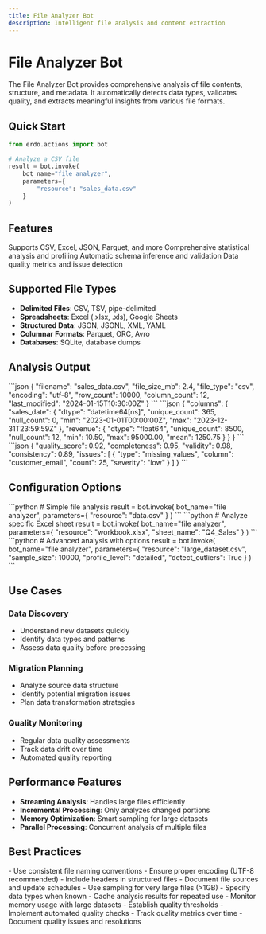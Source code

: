 ```yaml
---
title: File Analyzer Bot
description: Intelligent file analysis and content extraction
---
```


# File Analyzer Bot

The File Analyzer Bot provides comprehensive analysis of file contents, structure, and metadata. It automatically detects data types, validates quality, and extracts meaningful insights from various file formats.

## Quick Start

```python
from erdo.actions import bot

# Analyze a CSV file
result = bot.invoke(
    bot_name="file analyzer",
    parameters={
        "resource": "sales_data.csv"
    }
)
```

## Features

<CardGroup cols={2}>
  <Card title="Multi-Format Support" icon="file-lines">
    Supports CSV, Excel, JSON, Parquet, and more
  </Card>
  <Card title="Data Profiling" icon="chart-line">
    Comprehensive statistical analysis and profiling
  </Card>
  <Card title="Schema Detection" icon="table">
    Automatic schema inference and validation
  </Card>
  <Card title="Quality Assessment" icon="check-circle">
    Data quality metrics and issue detection
  </Card>
</CardGroup>

## Supported File Types

- **Delimited Files**: CSV, TSV, pipe-delimited
- **Spreadsheets**: Excel (.xlsx, .xls), Google Sheets
- **Structured Data**: JSON, JSONL, XML, YAML
- **Columnar Formats**: Parquet, ORC, Avro
- **Databases**: SQLite, database dumps

## Analysis Output

<Tabs>
  <Tab title="File Metadata">
    ```json
    {
      "filename": "sales_data.csv",
      "file_size_mb": 2.4,
      "file_type": "csv",
      "encoding": "utf-8",
      "row_count": 10000,
      "column_count": 12,
      "last_modified": "2024-01-15T10:30:00Z"
    }
    ```
  </Tab>
  <Tab title="Column Analysis">
    ```json
    {
      "columns": {
        "sales_date": {
          "dtype": "datetime64[ns]",
          "unique_count": 365,
          "null_count": 0,
          "min": "2023-01-01T00:00:00Z",
          "max": "2023-12-31T23:59:59Z"
        },
        "revenue": {
          "dtype": "float64",
          "unique_count": 8500,
          "null_count": 12,
          "min": 10.50,
          "max": 95000.00,
          "mean": 1250.75
        }
      }
    }
    ```
  </Tab>
  <Tab title="Data Quality">
    ```json
    {
      "quality_score": 0.92,
      "completeness": 0.95,
      "validity": 0.98,
      "consistency": 0.89,
      "issues": [
        {
          "type": "missing_values",
          "column": "customer_email",
          "count": 25,
          "severity": "low"
        }
      ]
    }
    ```
  </Tab>
</Tabs>

## Configuration Options

<AccordionGroup>
  <Accordion title="Basic File Analysis">
    ```python
    # Simple file analysis
    result = bot.invoke(
        bot_name="file analyzer",
        parameters={
            "resource": "data.csv"
        }
    )
    ```
  </Accordion>
  <Accordion title="Excel Sheet Selection">
    ```python
    # Analyze specific Excel sheet
    result = bot.invoke(
        bot_name="file analyzer",
        parameters={
            "resource": "workbook.xlsx",
            "sheet_name": "Q4_Sales"
        }
    )
    ```
  </Accordion>
  <Accordion title="Custom Analysis Options">
    ```python
    # Advanced analysis with options
    result = bot.invoke(
        bot_name="file analyzer",
        parameters={
            "resource": "large_dataset.csv",
            "sample_size": 10000,
            "profile_level": "detailed",
            "detect_outliers": True
        }
    )
    ```
  </Accordion>
</AccordionGroup>

## Use Cases

### Data Discovery

- Understand new datasets quickly
- Identify data types and patterns
- Assess data quality before processing

### Migration Planning

- Analyze source data structure
- Identify potential migration issues
- Plan data transformation strategies

### Quality Monitoring

- Regular data quality assessments
- Track data drift over time
- Automated quality reporting

## Performance Features

- **Streaming Analysis**: Handles large files efficiently
- **Incremental Processing**: Only analyzes changed portions
- **Memory Optimization**: Smart sampling for large datasets
- **Parallel Processing**: Concurrent analysis of multiple files

## Best Practices

<Tabs>
  <Tab title="File Preparation">
    - Use consistent file naming conventions - Ensure proper encoding (UTF-8
    recommended) - Include headers in structured files - Document file sources
    and update schedules
  </Tab>
  <Tab title="Analysis Optimization">
    - Use sampling for very large files (>1GB) - Specify data types when known -
    Cache analysis results for repeated use - Monitor memory usage with large
    datasets
  </Tab>
  <Tab title="Quality Management">
    - Establish quality thresholds - Implement automated quality checks - Track
    quality metrics over time - Document quality issues and resolutions
  </Tab>
</Tabs>
